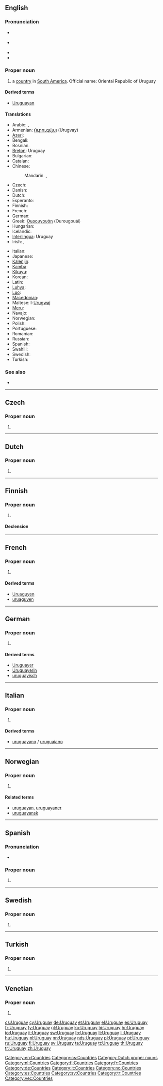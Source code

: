==English==
{{wikipedia}}

===Pronunciation===
* {{a|UK}} {{IPA|/ˈjʊə.ɹə.ɡwaɪ/|/ˈʊɹ.ə.ɡweɪ/}}
* {{a|US}} {{IPA|/ˈjʊɹ.ə.ɡwaɪ/|/ˈʊɹ.ə.ɡweɪ/}}
* {{audio|en-us-Uruguay-1.ogg|Audio (US)}}
* {{audio|en-us-Uruguay-2.ogg|Audio (US)}}

===Proper noun===
{{en-proper noun}}

# a [[country]] in [[South America]]. Official name: Oriental Republic of Uruguay

====Derived terms====
* [[Uruguayan]]

====Translations====
{{trans-top|country}}
* Arabic: {{t|ar|أوروغواي|m|tr='urughway}}, {{t|ar|أوروجواي|m|tr='urugway}}
* Armenian: [[Ուրուգվայ]] (Urugvay)
* [[Azeri]]: {{t|az|Uruqvay}}
* Bengali: {{t-|bn|উরুগুয়ে}}
* Bosnian: {{t-|bs|Urugvaj|m}}
* [[Breton]]: Uruguay
* Bulgarian: {{t-|bg|Уругвай|tr=Urugváj}}
* [[Catalan]]: {{t|ca|Uruguai|m}}
* Chinese:
*: Mandarin: {{t-|cmn|烏拉圭|sc=Hani}}, {{t-|cmn|乌拉圭|tr=Wūlāguī|sc=Hani}}
* Czech: {{t+|cs|Uruguay}}
* Danish: {{t-|da|Uruguay}}
* Dutch: {{t+|nl|Uruguay}}
* Esperanto: {{t-|eo|Urugvajo|xs=Esperanto}}
* Finnish: {{t+|fi|Uruguay}}
* French: {{t+|fr|Uruguay|m}}
* German: {{t+|de|Uruguay}}
* Greek: [[Ουρουγουάη]] (Ourougouái) {{f}}
* Hungarian: {{t|hu|Uruguay}}
* Icelandic: {{t+|is|Úrúgvæ}}
* [[Interlingua]]: Uruguay
* Irish: {{t|ga|Uragua|m}}, {{t|ga|Poblacht Oirthearach Uragua|f}}
{{trans-mid}}
* Italian: {{t+|it|Uruguay|m}}
* Japanese: {{t+|ja|ウルグアイ|tr=Uruguai}}
* [[Kalenjin]]: {{tø|kln|Urugwai}}
* [[Kamba]]: {{tø|kam|Urugwai}}
* [[Kikuyu]]: {{tø|ki|Urugwai}}
* Korean: {{t+|ko|우루과이|tr=Urugwai|sc=Hang}}
* Latin: {{t|la|Uraquaria|f}}
* [[Luhya]]: {{tø|luy|Urugwai}}
* [[Luo]]: {{tø|luo|Urugwai}}
* [[Macedonian]]: {{t-|mk|Уругвај|m|tr=Úrugvaj}}
* Maltese: l-[[Urugwaj]]
* [[Meru]]: {{tø|mer|Urugwai}}
* Navajo: {{tø|nv|Táłtłʼááh Chʼosh Bitooh}}
* Norwegian: {{t-|no|Uruguay}}
* Polish: {{t+|pl|Urugwaj|m}}
* Portuguese: {{t+|pt|Uruguai|m}}
* Romanian: {{t-|ro|Uruguay|n}}
* Russian: {{t+|ru|Уругвай|m|tr=Urugváj}}
* Spanish: {{t+|es|Uruguay|m}}
* Swahili: {{t+|sw|Urugwai|xs=Swahili}}
* Swedish: {{t+|sv|Uruguay}}
* Turkish: {{t+|tr|Uruguay}}
{{trans-bottom}}

===See also===
* {{list|en|countries of South America}}

[[Category:en:Countries]]

----

==Czech==

===Proper noun===
{{cs-proper noun|g=}}

# {{l|en|Uruguay}}

[[Category:cs:Countries]]

----

==Dutch==

===Proper noun===
{{nl-proper noun|g=n}}

# {{l|en|Uruguay}}

[[Category:Dutch proper nouns]]
[[Category:nl:Countries]]

----

==Finnish==
{{wikipedia|lang=fi}}

===Proper noun===
{{infl|fi|proper noun}}

# {{l|en|Uruguay}}

====Declension====
{{fi-decl-rosé|Urugua|y|a|en|i|nopl=1}}

[[Category:fi:Countries]]

----

==French==

===Proper noun===
{{fr-proper noun|m}}

# {{l|en|Uruguay}}

====Derived terms====
* [[Uruaguyen]]
* [[uruaguyen]]

[[Category:fr:Countries]]

----

==German==
{{wikipedia|lang=de}}

===Proper noun===
{{infl|de|proper noun|g=n}}

# {{l|en|Uruguay}}

====Derived terms====
* [[Uruguayer]]
* [[Uruguayerin]]
* [[uruguayisch]]

[[Category:de:Countries]]

----

==Italian==
{{wikipedia|lang=it}}

===Proper noun===
{{it-proper noun|g=m}}

# {{l|en|Uruguay}}

====Derived terms====
* [[uruguayano]] / [[uruguaiano]]

[[Category:it:Countries]]

----

==Norwegian==

===Proper noun===
{{no-proper noun}}

# {{l|en|Uruguay}}

====Related terms====
* [[uruguayan]], [[uruguayaner]]
* [[uruguayansk]]

[[Category:no:Countries]]

----

==Spanish==
{{wikipedia|lang=es}}

===Pronunciation===
* {{audio|Es-Uruguay.ogg|Audio}}

===Proper noun===
{{es-proper noun|m}}

# {{l|en|Uruguay}}

[[Category:es:Countries]]

----

==Swedish==

===Proper noun===
{{infl|sv|proper noun}}

# {{l|en|Uruguay}}

[[Category:sv:Countries]]

----

==Turkish==

===Proper noun===
{{infl|tr|proper noun}}

# {{l|en|Uruguay}}

[[Category:tr:Countries]]

----

==Venetian==

===Proper noun===
{{infl|vec|proper noun}}

# {{l|en|Uruguay}}

[[Category:vec:Countries]]
[[cs:Uruguay]]
[[cy:Uruguay]]
[[de:Uruguay]]
[[et:Uruguay]]
[[el:Uruguay]]
[[es:Uruguay]]
[[fr:Uruguay]]
[[fy:Uruguay]]
[[gl:Uruguay]]
[[ko:Uruguay]]
[[hi:Uruguay]]
[[hr:Uruguay]]
[[io:Uruguay]]
[[it:Uruguay]]
[[sw:Uruguay]]
[[lb:Uruguay]]
[[lt:Uruguay]]
[[li:Uruguay]]
[[hu:Uruguay]]
[[nl:Uruguay]]
[[nn:Uruguay]]
[[nds:Uruguay]]
[[pl:Uruguay]]
[[pt:Uruguay]]
[[ru:Uruguay]]
[[fi:Uruguay]]
[[sv:Uruguay]]
[[ta:Uruguay]]
[[tt:Uruguay]]
[[th:Uruguay]]
[[tr:Uruguay]]
[[zh:Uruguay]]